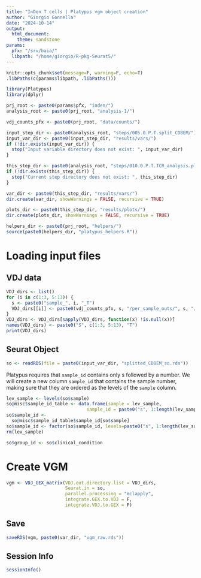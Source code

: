 ```yaml
---
title: "InDen T cells | Platypus vgm object creation"
author: "Giorgio Gonnella"
date: "2024-10-14"
output:
  html_document:
    theme: sandstone
params:
  pfx: "/srv/baia/"
  libpath: "/home/giorgio/R-pkg-Seurat5/"
---
```


```r
knitr::opts_chunk$set(message=F, warning=F, echo=T)
.libPaths(c(params$libpath, .libPaths()))

library(Platypus)
library(dplyr)

prj_root <- paste0(params$pfx, "inden/")
analysis_root <- paste0(prj_root, "analysis-1/")

vdj_counts_pfx <- paste0(prj_root, "data/counts/")

input_step_dir <- paste0(analysis_root, "steps/005.0.P.T.split_CD8EM/")
input_var_dir <- paste0(input_step_dir, "results/vars/")
if (!dir.exists(input_var_dir)) {
  stop("Input variable directory does not exist: ", input_var_dir)
}

this_step_dir <- paste0(analysis_root, "steps/010.0.P.T.TCR_analysis.platypus/")
if (!dir.exists(this_step_dir)) {
  stop("Current step directory does not exist: ", this_step_dir)
}

var_dir <- paste0(this_step_dir, "results/vars/")
dir.create(var_dir, showWarnings = FALSE, recursive = TRUE)

plots_dir <- paste0(this_step_dir, "results/plots/")
dir.create(plots_dir, showWarnings = FALSE, recursive = TRUE)

helpers_dir <- paste0(prj_root, "helpers/")
source(paste0(helpers_dir, "platypus_helpers.R"))
```

# Loading input files

## VDJ data

```r
VDJ_dirs <- list()
for (i in c(1:3, 5:13)) {
  s <- paste0("sample_", i, "_T")
  VDJ_dirs[[i]] <- paste0(vdj_counts_pfx, s, "/per_sample_outs/", s, "/vdj_t")
}
VDJ_dirs <- VDJ_dirs[sapply(VDJ_dirs, function(x) !is.null(x))]
names(VDJ_dirs) <- paste0("S", c(1:3, 5:13), "T")
print(VDJ_dirs)
```

## Seurat Object

```r
so <- readRDS(file = paste0(input_var_dir, "splitted_CD8EM_so.rds"))
```

Platypus requires that ``sample_id`` contains only s followed by a number.
We will create a new column ``sample_id`` that contains the sample number,
making sure that they are ordered as the levels of the ``sample`` column.

```r
lev_sample <- levels(so$sample)
so@misc$sample_id_table <- data.frame(sample = lev_sample,
                              sample_id = paste0("s", 1:length(lev_sample)))
so$sample_id <-
  so@misc$sample_id_table$sample_id[so$sample]
so$sample_id <- factor(so$sample_id, levels=paste0("s", 1:length(lev_sample)))
rm(lev_sample)
```

```r
so$group_id <- so$clinical_condition
```

# Create VGM

```r
vgm <- VDJ_GEX_matrix(VDJ.out.directory.list = VDJ_dirs,
                      Seurat.in = so,
                      parallel.processing = "mclapply",
                      integrate.GEX.to.VDJ = F,
                      integrate.VDJ.to.GEX = F)
```

## Save

```r
saveRDS(vgm, paste0(var_dir, "vgm_raw.rds"))
```

## Session Info

```r
sessionInfo()
```

